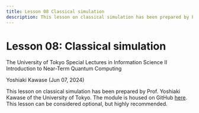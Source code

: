 ```yaml
---
title: Lesson 08 Classical simulation
description: This lesson on classical simulation has been prepared by Prof. Yoshiaki Kawase of the University of Tokyo.
---
```


# Lesson 08: Classical simulation

The University of Tokyo
Special Lectures in Information Science Ⅱ
Introduction to Near-Term Quantum Computing

Yoshiaki Kawase (Jun 07, 2024)

This lesson on classical simulation has been prepared by Prof. Yoshiaki Kawase of the University of Tokyo. The module is housed on GitHub [here](https://github.com/puyokw/2024UTokyo_lecture8). This lesson can be considered optional, but highly recommended.